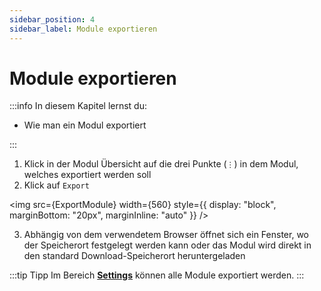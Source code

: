 ```yaml
---
sidebar_position: 4
sidebar_label: Module exportieren
---
```



# Module exportieren

:::info In diesem Kapitel lernst du:

- Wie man ein Modul exportiert

:::

1. Klick in der Modul Übersicht auf die drei Punkte (`⋮`) in dem Modul, welches exportiert werden soll
2. Klick auf `Export`

<img src={ExportModule} width={560} style={{ display: "block", marginBottom: "20px", marginInline: "auto" }} />

3. Abhängig von dem verwendetem Browser öffnet sich ein Fenster, wo der Speicherort festgelegt werden kann oder das Modul wird direkt in den standard Download-Speicherort heruntergeladen

:::tip Tipp
Im Bereich **[Settings](https://www.repeatio.de/settings)** können alle Module exportiert werden.
:::
